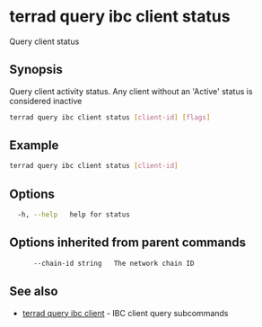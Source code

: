 # terrad query ibc client status

Query client status

## Synopsis

Query client activity status. Any client without an 'Active' status is considered inactive

```sh Terrad
terrad query ibc client status [client-id] [flags]
```

## Example
```sh Terrad
terrad query ibc client status [client-id]
```

## Options

```sh Terrad
  -h, --help   help for status
```

## Options inherited from parent commands

```sh Terrad
      --chain-id string   The network chain ID
```

## See also

* [terrad query ibc client](terrad_query_ibc_client.mdx)	 - IBC client query subcommands


